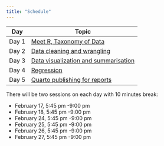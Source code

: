 ---
title: "Schedule"
---


| Day | Topic |
|------|------|
| Day 1 | [Meet R, Taxonomy of Data]() |
| Day 2 |  [Data cleaning and wrangling]()    |
| Day 3 |   [Data visualization and summarisation]()   |
| Day 4 |  [Regression]()    |
| Day 5 |  [Quarto publishing for reports ]()  |

There will be two sessions on each day with 10 minutes break:

-   February 17, 5:45 pm -9:00 pm
-   February 18, 5:45 pm -9:00 pm
-   February 24, 5:45 pm -9:00 pm
-   February 25, 5:45 pm -9:00 pm
-   February 26, 5:45 pm -9:00 pm
-   February 27, 5:45 pm -9:00 pm
